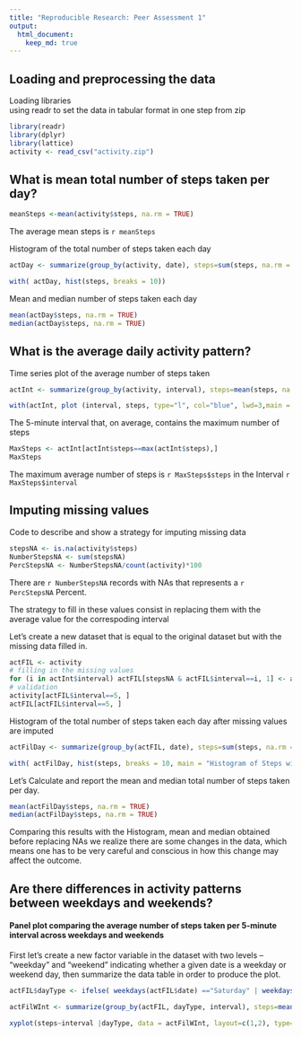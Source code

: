 ```yaml
---
title: "Reproducible Research: Peer Assessment 1"
output: 
  html_document:
    keep_md: true
---
```



## Loading and preprocessing the data

Loading libraries  
using readr to set the data in tabular format in one step from zip
```r
library(readr)
library(dplyr)
library(lattice)
activity <- read_csv("activity.zip")
```


## What is mean total number of steps taken per day?
```r
meanSteps <-mean(activity$steps, na.rm = TRUE)
```
The average mean steps is `r meanSteps`

 Histogram of the total number of steps taken each day
```r

actDay <- summarize(group_by(activity, date), steps=sum(steps, na.rm = TRUE))

with( actDay, hist(steps, breaks = 10))
```

Mean and median number of steps taken each day
```r
mean(actDay$steps, na.rm = TRUE)
median(actDay$steps, na.rm = TRUE)
```

## What is the average daily activity pattern?
Time series plot of the average number of steps taken

```r
actInt <- summarize(group_by(activity, interval), steps=mean(steps, na.rm = TRUE))

with(actInt, plot (interval, steps, type="l", col="blue", lwd=3,main = "Average Steps by Interval accross all days"))
```


The 5-minute interval that, on average, contains the maximum number of steps
```r
MaxSteps <- actInt[actInt$steps==max(actInt$steps),]
MaxSteps
```
The maximum average number of steps is `r MaxSteps$steps` in the Interval `r MaxSteps$interval`

## Imputing missing values

Code to describe and show a strategy for imputing missing data

```r
stepsNA <- is.na(activity$steps)
NumberStepsNA <- sum(stepsNA)
PercStepsNA <- NumberStepsNA/count(activity)*100
```
There are `r NumberStepsNA` records with NAs that represents a `r PercStepsNA` Percent.

The strategy to fill in these values consist in replacing them with the average value for the correspoding interval 

Let's create a new dataset that is equal to the original dataset but with the missing data filled in.

```r
actFIL <- activity
# filling in the missing values
for (i in actInt$interval) actFIL[stepsNA & actFIL$interval==i, 1] <- actInt[actInt$interval==i, "steps"]  
# validation
activity[actFIL$interval==5, ]
actFIL[actFIL$interval==5, ]
```


Histogram of the total number of steps taken each day after missing values are imputed
```r
actFilDay <- summarize(group_by(actFIL, date), steps=sum(steps, na.rm = TRUE))

with( actFilDay, hist(steps, breaks = 10, main = "Histogram of Steps without NAs"))
```

Let's Calculate and report the mean and median total number of steps taken per day. 
```r
mean(actFilDay$steps, na.rm = TRUE)
median(actFilDay$steps, na.rm = TRUE)
```
Comparing this results with the Histogram, mean and median obtained before replacing NAs we realize there are some  changes in the data, which means one has to be very careful and conscious in how this change may affect the outcome. 

## Are there differences in activity patterns between weekdays and weekends?

#### Panel plot comparing the average number of steps taken per 5-minute interval across weekdays and weekends

First let's create  a new factor variable in the dataset with two levels -- "weekday" and "weekend" indicating whether a given date is a weekday or weekend day, then summarize the data table in order to produce the plot.

```r
actFIL$dayType <- ifelse( weekdays(actFIL$date) =="Saturday" | weekdays(actFIL$date) =="Sunday", "weekend","weekday")

actFilWInt <- summarize(group_by(actFIL, dayType, interval), steps=mean(steps))

xyplot(steps~interval |dayType, data = actFilWInt, layout=c(1,2), type="l")
```
